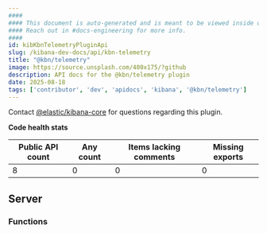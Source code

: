 ```yaml
---
####
#### This document is auto-generated and is meant to be viewed inside our experimental, new docs system.
#### Reach out in #docs-engineering for more info.
####
id: kibKbnTelemetryPluginApi
slug: /kibana-dev-docs/api/kbn-telemetry
title: "@kbn/telemetry"
image: https://source.unsplash.com/400x175/?github
description: API docs for the @kbn/telemetry plugin
date: 2025-08-18
tags: ['contributor', 'dev', 'apidocs', 'kibana', '@kbn/telemetry']
---
```




Contact [@elastic/kibana-core](https://github.com/orgs/elastic/teams/kibana-core) for questions regarding this plugin.

**Code health stats**

| Public API count  | Any count | Items lacking comments | Missing exports |
|-------------------|-----------|------------------------|-----------------|
| 8 | 0 | 0 | 0 |

## Server

### Functions
<DocDefinitionList data={kbnTelemetryObj.server.functions}/>

